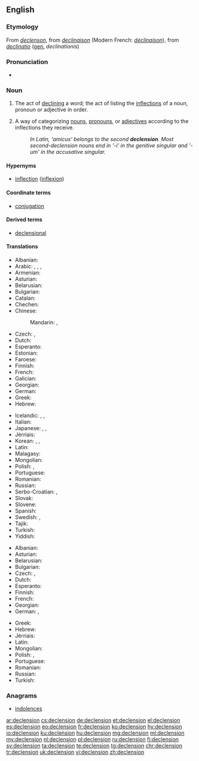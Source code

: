 ==English==

===Etymology===
From {{etyl|enm|en}} ''[[declenson]]'', from {{etyl|frm|en}} ''[[declinaison]]'' (Modern French: ''[[déclinaison]]''), from {{etyl|la|en}} ''[[declinatio]]'' ([[genitive|gen.]] ''declinationis'')

===Pronunciation===
* {{IPA|/dɪˈklɛn.ʃən/|lang=en}}

===Noun===
{{wikipedia}}
{{en-noun}}

# {{context|grammar|lang=en}} The act of [[decline|declining]] a word; the act of listing the [[inflection]]s of a noun, pronoun or adjective in order.
# {{context|grammar|lang=en}} A way of categorizing [[noun]]s, [[pronoun]]s, or [[adjective]]s according to the inflections they receive.
#: ''In Latin, 'amicus' belongs to the second '''declension'''. Most second-declension nouns end in '-i' in the genitive singular and '-um' in the accusative singular.''

====Hypernyms====
* [[inflection]] ([[inflexion]])

====Coordinate terms====
* [[conjugation]]

====Derived terms====
* [[declensional]]

====Translations====
{{trans-top|way of categorizing nouns}}
* Albanian: {{t|sq|lakim|m}}
* Arabic: {{qualifier|usually of Arabic nouns}} {{t|ar|إعراب|m|tr=ʾiʿrāb|sc=Arab}}, {{t+|ar|صرف|m|tr=ṣarf|sc=Arab}}, {{qualifier|inflection of nouns}} {{t|ar|تصريف الأسماء|m|tr=taṣrīf al-ʾasmāʾ|sc=Arab}}, {{t|ar|تصريف|m|tr=taṣrīf|sc=Arab}}
* Armenian: {{t|hy|հոլովում|tr=holovum|sc=Armn}}
* Asturian: {{t|ast|declinación|f}}
* Belarusian: {{t|be|склане́нне|n|sc=Cyrl}}
* Bulgarian: {{t|bg|склонение|n|tr=sklonénie}}
* Catalan: {{t|ca|declinació|f}}
* Chechen: {{t|ce|легар}}
* Chinese:
*: Mandarin: {{t|cmn|變格|sc=Hani}}, {{t+|cmn|变格|tr=biàngé|sc=Hani}}
* Czech: {{t+|cs|deklinace|f}}, {{t+|cs|skloňování|n}}
* Dutch: {{t+|nl|verbuiging|f}}
* Esperanto: {{t|eo|deklinacio}}
* Estonian: {{t|et|käänamine}}
* Faroese: {{t|fo|orðbending|f}}
* Finnish: {{t|fi|taivutusluokka}}
* French: {{t+|fr|déclinaison|f}}
* Galician: {{t+|gl|declinación|f}}
* Georgian: {{t|ka|ბრუნება|tr=bruneba|sc=Geor}}
* German: {{t+|de|Deklination|f}}
* Greek: {{t+|el|κλίση|f|tr=klísi|sc=Grek}}
* Hebrew: {{t|he|נטייה|f|tr=neti'a|sc=Hebr}}
{{trans-mid}}
* Icelandic: {{t+|is|fallbeyging|f}}, {{t+|is|beyging|f}}, {{t|is|beyging falla|f}}
* Italian: {{t+|it|declinazione|f}}
* Japanese: {{t|ja|語形変化|tr=ごけいへんか, gokei hénka|sc=Jpan}}, {{t+|ja|変化|tr=へんか, hénka|sc=Jpan}}, {{t|ja|ディクレンション|tr=dikurenshon|sc=Jpan}}
* Jèrriais: {{t|roa-jer|dêclyinnaîson|f}}
* Korean: {{t|ko|어형변화|tr=eo-hyeong-byeon-hwa|sc=Hang}}, {{t+|ko|곡용|tr=gok-yong,曲用|sc=Kore}}, {{t|ko|어형변화|tr=eo-hyeong-byeon-hwa,語形變化|sc=Kore}}
* Latin: {{t+|la|declinatio|f}}
* Malagasy: {{t|mg|fihilana ara-tsokajinteny}}
* Mongolian: {{t|mn|тийн ялгал|sc=Cyrl}}
* Polish: {{t+|pl|deklinacja|f}}, {{t|pl|[[odmiana]] ([[przez]] [[przypadek|przypadki]])|f}}
* Portuguese: {{t+|pt|declinação|f}}
* Romanian: {{t+|ro|declinare|f}}
* Russian: {{t+|ru|склонение|n|tr=sklonénije}}
* Serbo-Croatian: {{t+|sh|deklinacija|f}}, {{t+|sh|sklonidba|f}}
* Slovak: {{t|sk|skloňovanie|n}}
* Slovene: {{t+|sl|sklanjatev|f}}
* Spanish: {{t+|es|declinación|f}}
* Swedish: {{t+|sv|deklination}}, {{t+|sv|böjning}}
* Tajik: {{t+|tg|хам карданӣ|sc=Cyrl}}
* Turkish: {{t+|tr|çekim}}
* Yiddish: {{t|yi|דעקלענסיאָן|sc=Hebr}}
{{trans-bottom}}

{{trans-top|act of declining}}
* Albanian: {{t|sq|lakim|m}}
* Asturian: {{t|ast|declinación|f}}
* Belarusian: {{t|be|склане́нне|n|sc=Cyrl}}
* Bulgarian: {{t|bg|скланяне|n}}
* Czech: {{t+|cs|deklinace|f}}, {{t+|cs|skloňování|n}}
* Dutch: {{t+|nl|verbuigen|n}}
* Esperanto: {{t|eo|deklinacio}}
* Finnish: {{t+|fi|taivutus}}
* French: {{t+|fr|déclinaison|f}}
* Georgian: {{t|ka|ბრუნება|tr=bruneba|sc=Geor}}
* German: {{t+|de|Deklination|f}}, {{t+|de|Umendung|f}}
{{trans-mid}}
* Greek: {{t+|el|κλίση|f|tr=klísi|sc=Grek}}
* Hebrew: {{t|he|הטיה|f|tr=hat'aya|sc=Hebr}}
* Jèrriais: {{t|roa-jer|dêclyinnaîson|f}}
* Latin: {{t+|la|declinatio|f}}
* Mongolian: {{t|mn|тийн ялгалын ай|sc=Cyrl}}
* Polish: {{t+|pl|deklinacja|f}}, {{t|pl|[[odmiana]] [[przez]] [[przypadek|przypadki]]|f}}
* Portuguese: {{t+|pt|declinação|f}}
* Romanian: {{t+|ro|declinație|f|alt=declinaţie}}
* Russian: {{t+|ru|склонение|n|tr=sklonénije|sc=Cyrl}}
* Turkish: {{t+|tr|gerileme}}
{{trans-bottom}}

===Anagrams===
* [[indolences#English|indolences]]

[[ar:declension]]
[[cs:declension]]
[[de:declension]]
[[et:declension]]
[[el:declension]]
[[es:declension]]
[[eo:declension]]
[[fr:declension]]
[[ko:declension]]
[[hy:declension]]
[[io:declension]]
[[ku:declension]]
[[hu:declension]]
[[mg:declension]]
[[ml:declension]]
[[my:declension]]
[[nl:declension]]
[[pl:declension]]
[[ru:declension]]
[[fi:declension]]
[[sv:declension]]
[[ta:declension]]
[[te:declension]]
[[tg:declension]]
[[chr:declension]]
[[tr:declension]]
[[uk:declension]]
[[vi:declension]]
[[zh:declension]]